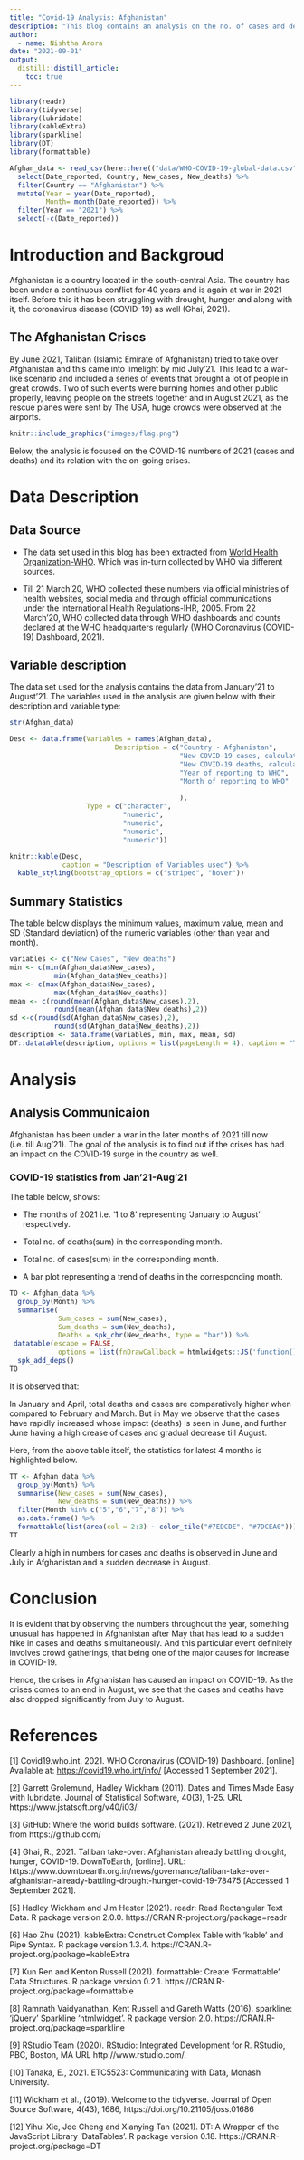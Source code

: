 ```yaml
---
title: "Covid-19 Analysis: Afghanistan"
description: "This blog contains an analysis on the no. of cases and deaths in the year 2021 for Afghanistan and a comparison of these numbers with the time in the first half and the second half of the year till now (2021) i.e. before and during the on-going crises in Afghanistan."
author:
  - name: Nishtha Arora
date: "2021-09-01"
output:
  distill::distill_article:
    toc: true
---
```


```r
library(readr)
library(tidyverse)
library(lubridate)
library(kableExtra)
library(sparkline)
library(DT)
library(formattable)
```

```r
Afghan_data <- read_csv(here::here(("data/WHO-COVID-19-global-data.csv"))) %>% 
  select(Date_reported, Country, New_cases, New_deaths) %>% 
  filter(Country == "Afghanistan") %>%
  mutate(Year = year(Date_reported),
         Month= month(Date_reported)) %>% 
  filter(Year == "2021") %>% 
  select(-c(Date_reported))
```

# Introduction and Backgroud

Afghanistan is a country located in the south-central Asia. The country has been under a continuous conflict for 40 years and is again at war in 2021 itself. Before this it has been struggling with drought, hunger and along with it, the coronavirus disease (COVID-19) as well (Ghai, 2021).

## The Afghanistan Crises

By June 2021, Taliban (Islamic Emirate of Afghanistan) tried to take over Afghanistan and this came into limelight by mid July'21. This lead to a war-like scenario and included a series of events that brought a lot of people in great crowds. Two of such events were burning homes and other public properly, leaving people on the streets together and in August 2021, as the rescue planes were sent by The USA, huge crowds were observed at the airports.

```r
knitr::include_graphics("images/flag.png")
```

Below, the analysis is focused on the COVID-19 numbers of 2021 (cases and deaths) and its relation with the on-going crises.

# Data Description

## Data Source

- The data set used in this blog has been extracted from [World Health Organization-WHO](https://covid19.who.int/info/). Which was in-turn collected by WHO via different sources. 

- Till 21 March'20, WHO collected these numbers via official ministries of health websites, social media and through official communications under the International Health Regulations-IHR, 2005. From 22 March'20, WHO collected data through WHO dashboards and counts declared at the WHO headquarters regularly (WHO Coronavirus (COVID-19) Dashboard, 2021).

## Variable description

The data set used for the analysis contains the data from January'21 to August'21. The variables used in the analysis are given below with their description and variable type: 
```r
str(Afghan_data)
```

```r
Desc <- data.frame(Variables = names(Afghan_data),
                          Description = c("Country - Afghanistan",
                                          "New COVID-19 cases, calculated by subtracting 'previous total cases before the date' from 'current total cases till date'",
                                          "New COVID-19 deaths, calculated by subtracting 'previous total deaths before the date' from 'current total deaths till date'",
                                          "Year of reporting to WHO",
                                          "Month of reporting to WHO"
                                        
                                          ),
                   Type = c("character",
                            "numeric",
                            "numeric",
                            "numeric",
                            "numeric"))

knitr::kable(Desc,
             caption = "Description of Variables used") %>% 
  kable_styling(bootstrap_options = c("striped", "hover"))
```

## Summary Statistics

The table below displays the minimum values, maximum value, mean and SD (Standard deviation) of the numeric variables (other than year and month).

```r
variables <- c("New Cases", "New deaths")
min <- c(min(Afghan_data$New_cases), 
           min(Afghan_data$New_deaths))
max <- c(max(Afghan_data$New_cases), 
           max(Afghan_data$New_deaths))
mean <- c(round(mean(Afghan_data$New_cases),2), 
           round(mean(Afghan_data$New_deaths),2))
sd <-c(round(sd(Afghan_data$New_cases),2), 
           round(sd(Afghan_data$New_deaths),2))
description <- data.frame(variables, min, max, mean, sd)
DT::datatable(description, options = list(pageLength = 4), caption = "Table 2: Variable Statistics")
```

# Analysis

## Analysis Communicaion

Afghanistan has been under a war in the later months of 2021 till now (i.e. till Aug'21). The goal of the analysis is to find out if the crises has had an impact on the COVID-19 surge in the country as well.

### COVID-19 statistics from Jan'21-Aug'21

The table below, shows:

- The months of 2021 i.e. '1 to 8' representing 'January to August' respectively.

- Total no. of deaths(sum) in the corresponding month.

- Total no. of cases(sum) in the corresponding month.

- A bar plot representing a trend of deaths in the corresponding month.

```r
TO <- Afghan_data %>% 
  group_by(Month) %>% 
  summarise(
            Sum_cases = sum(New_cases),
            Sum_deaths = sum(New_deaths),
            Deaths = spk_chr(New_deaths, type = "bar")) %>% 
 datatable(escape = FALSE,
            options = list(fnDrawCallback = htmlwidgets::JS('function(){HTMLWidgets.staticRender();}')), caption = "Table 3: Trend of cases and deaths in 2021") %>% 
  spk_add_deps()
TO
```
It is observed that:

In January and April, total deaths and cases are comparatively higher when compared to February and March. But in May we observe that the cases have rapidly increased whose impact (deaths) is seen in June, and further June having a high crease of cases and gradual decrease till August.

Here, from the above table itself, the statistics for latest 4 months is highlighted below.

```r
TT <- Afghan_data %>% 
  group_by(Month) %>% 
  summarise(New_cases = sum(New_cases),
            New_deaths = sum(New_deaths)) %>% 
  filter(Month %in% c("5","6","7","8")) %>% 
  as.data.frame() %>%
  formattable(list(area(col = 2:3) ~ color_tile("#7EDCDE", "#7DCEA0")))
TT
```

Clearly a high in numbers for cases and deaths is observed in June and July in Afghanistan and a sudden decrease in August.

# Conclusion

It is evident that by observing the numbers throughout the year, something unusual has happened in Afghanistan after May that has lead to a sudden hike in cases and deaths simultaneously. And this particular event definitely involves crowd gatherings, that being one of the major causes for increase in COVID-19.

Hence, the crises in Afghanistan has caused an impact on COVID-19. As the crises comes to an end in August, we see that the cases and deaths have also dropped significantly from July to August.

# References

[1] Covid19.who.int. 2021. WHO Coronavirus (COVID-19) Dashboard. [online] Available at: <https://covid19.who.int/info/> [Accessed 1 September 2021].

[2] Garrett Grolemund, Hadley Wickham (2011). Dates and Times Made Easy
with lubridate. Journal of Statistical Software, 40(3), 1-25. URL
https://www.jstatsoft.org/v40/i03/.

[3] GitHub: Where the world builds software. (2021). Retrieved 2 June 2021, from https://github.com/

[4] Ghai, R., 2021. Taliban take-over: Afghanistan already battling drought, hunger, COVID-19. DownToEarth, [online]. URL: https://www.downtoearth.org.in/news/governance/taliban-take-over-afghanistan-already-battling-drought-hunger-covid-19-78475 [Accessed 1 September 2021].

[5] Hadley Wickham and Jim Hester (2021). readr: Read Rectangular Text
Data. R package version 2.0.0. https://CRAN.R-project.org/package=readr

[6] Hao Zhu (2021). kableExtra: Construct Complex Table with 'kable' and Pipe
Syntax. R package version 1.3.4. https://CRAN.R-project.org/package=kableExtra

[7] Kun Ren and Kenton Russell (2021). formattable: Create 'Formattable'
Data Structures. R package version 0.2.1.
https://CRAN.R-project.org/package=formattable

[8] Ramnath Vaidyanathan, Kent Russell and Gareth Watts (2016). sparkline:
'jQuery' Sparkline 'htmlwidget'. R package version 2.0.
https://CRAN.R-project.org/package=sparkline

[9] RStudio Team (2020). RStudio: Integrated Development for R. RStudio, PBC, Boston, MA URL http://www.rstudio.com/.

[10] Tanaka, E., 2021. ETC5523: Communicating with Data, Monash University.

[11] Wickham et al., (2019). Welcome to the tidyverse. Journal of Open
Source Software, 4(43), 1686, https://doi.org/10.21105/joss.01686
  
[12] Yihui Xie, Joe Cheng and Xianying Tan (2021). DT: A Wrapper of the
JavaScript Library 'DataTables'. R package version 0.18.
https://CRAN.R-project.org/package=DT


